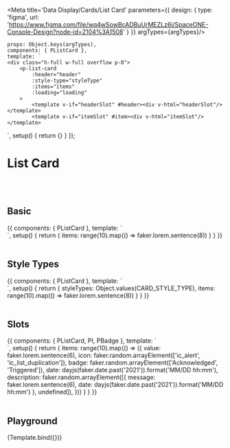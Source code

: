 


<Meta title='Data Display/Cards/List Card' parameters={{
    design: {
        type: 'figma',
        url: 'https://www.figma.com/file/wq4wSowBcADBuUrMEZLz6i/SpaceONE-Console-Design?node-id=2104%3A1508'
    }
}} argTypes={argTypes}/>


    props: Object.keys(argTypes),
    components: { PListCard },
    template: `
    <div class="h-full w-full overflow p-8">
        <p-list-card
            :header="header"
            :style-type="styleType"
            :items="items"
            :loading="loading"
        >
            <template v-if="headerSlot" #header><div v-html="headerSlot"/></template>
            <template v-if="itemSlot" #item><div v-html="itemSlot"/></template>
</p-list-card>
    </div>
    `,
    setup() {
        return {}
    }
});


# List Card
<br/>
<br/>

## Basic

<Canvas>
    <Story name="Basic">
        {{
            components: { PListCard },
            template: `
    <div class="h-full w-full overflow p-8">
        <p-list-card
            header="Basic List Card"
            :items="items"
        >
        </p-list-card>
    </div>
    `,
            setup() {
                return {
                    items: range(10).map(() => faker.lorem.sentence(8))
                }
            }
        }}
    </Story>
</Canvas>

<br/>
<br/>

## Style Types

<Canvas>
    <Story name="Style Types">
        {{
            components: { PListCard },
            template: `
    <div class="h-full w-full overflow p-8 flex flex-wrap">
        <p-list-card v-for="styleType in styleTypes" :key="styleType" :header="styleType" :style-type="styleType"
            :items="items"
            class="m-4"
            style="width: 20rem;"
        >
        </p-list-card>
    </div>
    `,
            setup() {
                return {
                    styleTypes: Object.values(CARD_STYLE_TYPE),
                    items: range(10).map(() => faker.lorem.sentence(8))
                }
            }
        }}
    </Story>
</Canvas>

<br/>
<br/>

## Slots

<Canvas>
    <Story name="Slots">
        {{
            components: { PListCard, PI, PBadge },
            template: `
    <div class="h-full w-full overflow p-8">
        <p-list-card :items="items">
            <template #header>Slot Case</template>
            <template #item="{item, index}">
                <div class="flex flex-col">
                    <div class="flex justify-between">
                        <span class="flex-grow inline-flex items-center text-sm">
                            <p-i :name="item.icon" width="1em" height="1em" class="mr-1 flex-shrink-0" />
                            <span class="leading-5">{{item.value}}</span>
                        </span>
                        <span class="flex-shrink-0">
                            <p-badge :style-type="item.badge === 'Acknowledged' ? 'red100' : 'blue200'" class="mr-2 text-xs text-gray-400">{{item.badge}}</p-badge>
                            <span class="text-xs text-gray-500">{{item.date}}</span>
                        </span>
                    </div>
                    <div v-if="item.description">
                        <p-i name="ic_reply" width="1rem" height="1rem" class="ml-4" />
                        <strong class="text-xs leading-5 text-gray-500 mr-1">{{item.description.message}}</strong>
                        <span class="text-xs leading-5 text-gray-400">{{item.date}}</span>
                    </div>
                </div>
            </template>
        </p-list-card>
    </div>
<!--<br>-->
    `,
            setup() {
                return {
                    items: range(10).map(() => ({
                        value: faker.lorem.sentence(6),
                        icon: faker.random.arrayElement(['ic_alert', 'ic_list_duplication']),
                        badge: faker.random.arrayElement(['Acknowledged', 'Triggered']),
                        date: dayjs(faker.date.past('2021')).format('MM/DD hh:mm'),
                        description: faker.random.arrayElement([{
                            message: faker.lorem.sentence(6),
                            date: dayjs(faker.date.past('2021')).format('MM/DD hh:mm')
                        }, undefined]),
                    }))
                }
            }
        }}
    </Story>
</Canvas>

<br/>
<br/>

## Playground

<Canvas>
    <Story name="Playground">
        {Template.bind({})}
    </Story>
</Canvas>

<ArgsTable story="Playground"/>

